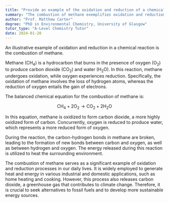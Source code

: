 ```yaml
---
title: "Provide an example of the oxidation and reduction of a chemical reaction"
summary: "The combustion of methane exemplifies oxidation and reduction, where methane (CH4) is oxidized to carbon dioxide (CO2) and water (H2O), releasing energy in the process."
author: "Prof. Matthew Carter"
degree: "PhD in Environmental Chemistry, University of Glasgow"
tutor_type: "A-Level Chemistry Tutor"
date: 2024-01-20
---
```


An illustrative example of oxidation and reduction in a chemical reaction is the combustion of methane.

Methane ($\text{CH}_4$) is a hydrocarbon that burns in the presence of oxygen ($\text{O}_2$) to produce carbon dioxide ($\text{CO}_2$) and water ($\text{H}_2\text{O}$). In this reaction, methane undergoes oxidation, while oxygen experiences reduction. Specifically, the oxidation of methane involves the loss of hydrogen atoms, whereas the reduction of oxygen entails the gain of electrons.

The balanced chemical equation for the combustion of methane is:

$$
\text{CH}_4 + 2\text{O}_2 \rightarrow \text{CO}_2 + 2\text{H}_2\text{O}
$$

In this equation, methane is oxidized to form carbon dioxide, a more highly oxidized form of carbon. Concurrently, oxygen is reduced to produce water, which represents a more reduced form of oxygen.

During the reaction, the carbon-hydrogen bonds in methane are broken, leading to the formation of new bonds between carbon and oxygen, as well as between hydrogen and oxygen. The energy released during this reaction is utilized to heat the surrounding environment.

The combustion of methane serves as a significant example of oxidation and reduction processes in our daily lives. It is widely employed to generate heat and energy in various industrial and domestic applications, such as home heating and cooking. However, this process also releases carbon dioxide, a greenhouse gas that contributes to climate change. Therefore, it is crucial to seek alternatives to fossil fuels and to develop more sustainable energy sources.
    